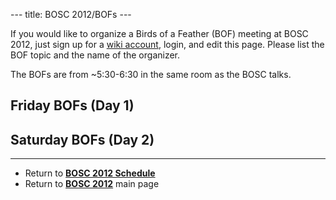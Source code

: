 ---
title: BOSC 2012/BOFs
---

If you would like to organize a Birds of a Feather (BOF) meeting at BOSC 2012, just sign up for a [[Special:Userlogin| wiki account]], login, and edit this page. Please list the BOF topic and the name of the organizer.

The BOFs are from ~5:30-6:30 in the same room as the BOSC talks.

== Friday BOFs (Day 1) ==


== Saturday BOFs (Day 2) ==

----
* Return to '''[[BOSC_2012_Schedule | BOSC 2012 Schedule]]'''
* Return to '''[[BOSC_2012 | BOSC 2012]]''' main page